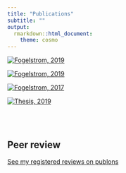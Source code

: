 ```yaml
---
title: "Publications"
subtitle: ""
output:
  rmarkdown::html_document:
    theme: cosmo
---
```



[![Fogelstrom, 2019](Publication_files/Drakblomma_mini.png)](https://www.lansstyrelsen.se/vastra-gotaland/tjanster/publikationer/2020/hur-gar-det-for-drakblomman.html)


[![Fogelstrom, 2019](Publication_files/PhenGenSel_mini.png)](https://besjournals.onlinelibrary.wiley.com/doi/full/10.1111/1365-2745.13240#)


[![Fogelstrom, 2017](Publication_files/PlantHerbivoreSync_mini.png)](https://esajournals.onlinelibrary.wiley.com/doi/abs/10.1002/ecy.1676)


[![Thesis, 2019](Publication_files/Thesis_front_mini.png)](http://urn.kb.se/resolve?urn=urn:nbn:se:su:diva-170360)


<br>
<br>


## Peer review

[See my registered reviews on publons](https://publons.com/researcher/1628963/elsa-fogelstrom/)